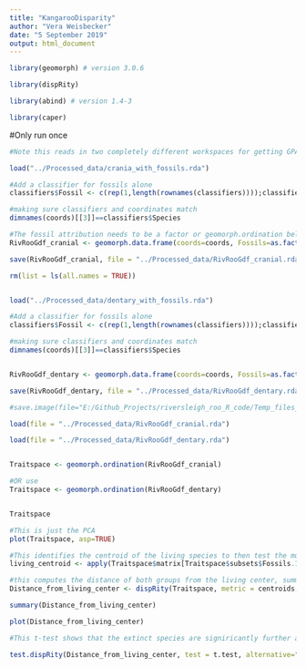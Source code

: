 ```yaml
---
title: "KangarooDisparity"
author: "Vera Weisbecker"
date: "5 September 2019"
output: html_document
---
```


```r

library(geomorph) # version 3.0.6

library(dispRity)

library(abind) # version 1.4-3

library(caper)
```



#Only run once
```r

#Note this reads in two completely different workspaces for getting GPAs for dentary and cranial. 

load("../Processed_data/crania_with_fossils.rda")

#Add a classifier for fossils alone
classifiers$Fossil <- c(rep(1,length(rownames(classifiers))));classifiers$Fossil [ c(which(classifiers$Diet=="fossil"))] <-2

#making sure classifiers and coordinates match
dimnames(coords)[[3]]==classifiers$Species

#The fossil attribution needs to be a factor or geomorph.ordination below does not run
RivRooGdf_cranial <- geomorph.data.frame(coords=coords, Fossils=as.factor(classifiers$Fossil) )

save(RivRooGdf_cranial, file = "../Processed_data/RivRooGdf_cranial.rda")

rm(list = ls(all.names = TRUE))


load("../Processed_data/dentary_with_fossils.rda")

#Add a classifier for fossils alone
classifiers$Fossil <- c(rep(1,length(rownames(classifiers))));classifiers$Fossil [ c(which(classifiers$Diet=="fossil"))] <-2

#making sure classifiers and coordinates match
dimnames(coords)[[3]]==classifiers$Species


RivRooGdf_dentary <- geomorph.data.frame(coords=coords, Fossils=as.factor(classifiers$Fossil) )

save(RivRooGdf_dentary, file = "../Processed_data/RivRooGdf_dentary.rda")

#save.image(file="E:/Github_Projects/riversleigh_roo_R_code/Temp_files_VW_for_heatplots/RooShapes.rda")


```


```r
load(file = "../Processed_data/RivRooGdf_cranial.rda")

load(file = "../Processed_data/RivRooGdf_dentary.rda")


Traitspace <- geomorph.ordination(RivRooGdf_cranial)

#OR use
Traitspace <- geomorph.ordination(RivRooGdf_dentary)


Traitspace

#This is just the PCA
plot(Traitspace, asp=TRUE)

#This identifies the centroid of the living species to then test the multidimensional position of the extinct species against.
living_centroid <- apply(Traitspace$matrix[Traitspace$subsets$Fossils.1$elements,], 2, mean)

#this computes the distance of both groups from the living center, summary gives the stats, plot gives the boxplot
Distance_from_living_center <- dispRity(Traitspace, metric = centroids, centroid = living_centroid)

summary(Distance_from_living_center)

plot(Distance_from_living_center)

#This t-test shows that the extinct species are signiricantly further away from the living centroid than the living species

test.dispRity(Distance_from_living_center, test = t.test, alternative="less")


```


